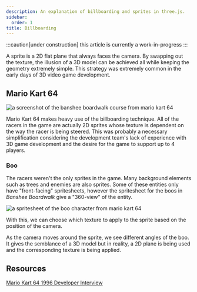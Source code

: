 ```yaml
---
description: An explanation of billboarding and sprites in three.js.
sidebar:
  order: 1
title: Billboarding
---
```



:::caution[under construction]
this article is currently a work-in-progress
:::

A sprite is a 2D flat plane that always faces the camera. By swapping out the texture, the illusion of a 3D model can be achieved all while keeping the geometry extremely simple. This strategy was extremely common in the early days of 3D video game development.

## Mario Kart 64

![a screenshot of the banshee boardwalk course from mario kart 64](@assets/banshee-boardwalk.png)

Mario Kart 64 makes heavy use of the billboarding technique. All of the racers in the game are actually 2D sprites whose texture is dependent on the way the racer is being steered. This was probably a necessary simplification considering the development team's lack of experience with 3D game development and the desire for the game to support up to 4 players.

### Boo

The racers weren't the only sprites in the game. Many background elements such as trees and enemies are also sprites. Some of these entities only have "front-facing" spritesheets, however the spritesheet for the boos in _Banshee Boardwalk_ give a "360-view" of the entity.

![a spritesheet of the boo character from mario kart 64](@assets/boo.png)

With this, we can choose which texture to apply to the sprite based on the position of the camera.

<App client:only />

As the camera moves around the sprite, we see different angles of the boo. It gives the semblance of a 3D model but in reality, a 2D plane is being used and the corresponding texture is being applied.

## Resources

[Mario Kart 64 1996 Developer Interview](https://shmuplations.com/mariokart64/)
